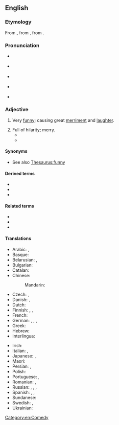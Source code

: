 ==English==

===Etymology===
From {{bor|en|la|hilaris||cheerful}}, from {{der|en|grc|ἱλαρός||cheerful, merry}}, from {{m|grc|ἵλαος||propitious, gracious, kind}}.

===Pronunciation===
*{{a|RP|nMmmm}} {{IPA|en|/hɪˈlɛəɹiəs/}}
*{{a|GA|Mmmm}} {{IPA|en|/hɪˈlɛɹiəs/}}
*{{a|New England}} {{IPA|en|/hɪˈlæɹiəs/}}
*{{audio|en|en-us-ne-hilarious.ogg|Audio (US)}} {{a|non-Mary-marry-merry}} {{a|New England}}
*{{rhymes|en|ɛəɹiəs}}

===Adjective===
{{en-adj}}

# Very [[funny]]; causing great [[merriment]] and [[laughter]].
#: {{ux|en|a '''hilarious''' joke}}
# Full of hilarity; merry.
#* {{quote-text|en|year=1944|author=Douglas Stewart|title=A Girl with Red Hair, and Other Stories|page=60|passage=Rounding up the animals in the misty paddocks, with the blackbirds singing as the morning whitened, he felt '''hilarious''', light-headed. He'd clap the cows on their rumps and shout "Come along, there! Come along there, me Irish darlint."}}
#* {{quote-book|en|year=1863|author=Sheridan Le Fanu|title=The House by the Churchyard|passage=Cold Doctor Pell here refused a very considerable fee. He could on occasion behave handsomely; but I can't learn that blustering, '''hilarious''' Doctor Rogerson ever refused his.}}

====Synonyms====
* See also [[Thesaurus:funny]]

====Derived terms====
* {{l|en|hilarity}}
* {{l|en|hilariously}}
* {{l|en|hilariousness}}

====Related terms====
* {{l|en|exhilarate}}
* {{l|en|exhilaration}}
* {{l|en|Hilary}}

====Translations====
{{trans-top|very funny; causing great merriment and laughter}}
* Arabic: {{t|ar|مَرِح}}, {{t|ar|مُضْحِك}}
* Basque: {{t|eu|barregarri}}
* Belarusian: {{t|be|сме́шны}}, {{t|be|фацэ́тны}} {{qualifier|colloquial}}
* Bulgarian: {{t+|bg|весел}}
* Catalan: {{t|ca|hilarant}}
* Chinese:
*: Mandarin: {{t+|cmn|搞笑|tr=gǎoxiào|sc=Hani}}
* Czech: {{t|cs|k popukání}}, {{t+|cs|legrační}}
* Danish: {{t|da|hylende morsom}}, {{t|da|hylemorsom}}
* Dutch: {{t+|nl|hilarisch}}
* Finnish: {{t+|fi|riemastuttava}}, {{t+|fi|riemukas}}, {{t+|fi|ratkiriemukas}}
* French: {{t+|fr|hilarant}}
* German: {{t|de|zum Totlachen}}, {{t|de|urkomisch}}, {{t+|de|vergnügt}}, {{t|de|irrsinnig witzig}}
* Greek: {{t+|el|ιλαρός|m}}
* Hebrew: {{t|he|מַצְחִיק|m|tr=mats'khík|sc=Hebr}}
* Interlingua: {{t|ia|hilare}}
{{trans-mid}}
* Irish: {{t|ga|fíorghreannmhar}}
* Italian: {{t+|it|esilarante}}, {{t+|it|spassoso}}
* Japanese: {{t|ja|ひどくおもしろい|tr=hidoku omoshiroi|sc=Jpan}}, {{t|ja|面白おかしい|tr=おもしろおかしい, omoshirookashii|sc=Jpan}}
* Maori: {{t|mi|pukukata}}
* Persian: {{t+|fa|خنده دار}}, {{t+|fa|مضحک}}
* Polish: {{t|pl|(arcy)śmieszny|m}}
* Portuguese: {{t+|pt|hilário}}, {{t+|pt|hilariante}}
* Romanian: {{t+|ro|ilar|m|n}}, {{t+|ro|ilariant|m|n}}
* Russian: {{t+|ru|умори́тельный}}, {{t+|ru|смешно́й}}, {{t+|ru|поте́шный}}, {{t+|ru|прико́льный}} {{qualifier|colloquial}}
* Spanish: {{t|es|hilarante}}, {{t|es|descacharrante}}, {{t+|es|desopilante }} {{qualifier|rare}}
* Sundanese: {{t|su|pikaseurieun}}
* Swedish: {{t+|sv|skrattretande}}, {{t+|sv|obetalbar}}
* Ukrainian: {{t|uk|смішни́й}}
{{trans-bottom}}

[[Category:en:Comedy]]
{{C|en|Personality}}